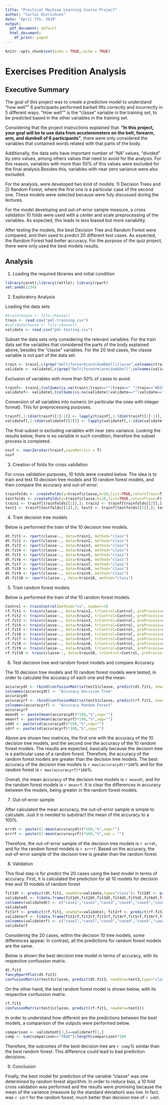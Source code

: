 ```yaml
---
title: "Practical Machine Learning Course Project"
author: "Carlos Hinrichsen"
date: "April 7th, 2019"
output:
  pdf_document: default
  html_document:
    df_print: paged
---
```


```r
knitr::opts_chunk$set(echo = TRUE,cache = TRUE)
```

# Exercises Predition Analysis

## Executive Summary

The goal of this project was to create a predictive model to understand "how well"" 6 participants performed barbell lifts correctly and incorrectly in 5 different ways. "How well"" is the "classe" variable in the training set, to be predicted based in the other variables in the training set.

Considering that the project instructions explained that: **"In this project, your goal will be to use data from accelerometers on the belt, forearm, arm, and dumbell of 6 participants"**, there were only considered the variables that contained words related with that parts of the body.

Additionally, the data sets have important number of "NA" values, "divided" by zero values, among others values that need to avoid for the analysis. For this reason, variables with more than 50% of this values were excluded for the final analysis.Besides this, variables with near zero variance were also excluded.

For the analysis, were developed two kind of models: 1) Decision Trees and 2) Random Forest, where the first one is a particular case of the second one. These models were selected because were fuly discussed during the lectures.

For the model developing and out-of-error sample measure, a cross validation 10 folds were used with a center and scale preprocessing of the variables. As expected, this leads to less biased but more variability.

After testing the models, the best Decision Tree and Random Forest were compared, and then used to  predict 20 different test cases. As expected, the Random Forest had better accuracy. For the purpose of the quiz project, there were only used the best models results.

## Analysis

1. Loading the required libraries and initial condition

```r
library(caret);library(rattle); library(rpart)
set.seed(1234)
```

2. Exploratory Analysis

Loading the data sets  

```r
#trainchoose <- file.choose()
train <- read.csv("pml-training.csv")
#validatechoose <- file.choose()
validate <- read.csv("pml-testing.csv")
```

Subset the data sets only considering the relevant variables: For the train data set the variables that considered the parts of the body explained above, besides the "classe" variables. For the 20 test cases, the classe variable is not part of the data set.  

```r
train <- train[,c(grep("belt|forearm|arm|dumbbell|classe",colnames(train))), drop=F]
validate <- validate[,c(grep("belt|forearm|arm|dumbbell",colnames(validate))), drop=F]
```

Exclusion of variables with more than 50% of cases to avoid. 

```r
trainf<- train[,(colSums(is.na(train)|train==""|train==" "|train=="#DIV/0!")/(nrow(train)) < 0.5)]
validatef<- validate[,(colSums(is.na(validate)|validate==""|validate==" "|validate=="#DIV/0!")/(nrow(validate)) < 0.5)]
```

Conversion of all variables into numeric (in particular the ones with integer format). This for preprocessing purposes.

```r
trainf[,1:(dim(trainf)[2]-1)] <- lapply(trainf[,1:(dim(trainf)[2]-1)], as.numeric)
validatef[,1:(dim(validatef)[2])] <- lapply(validatef[,1:(dim(validatef)[2])], as.numeric)
```

The final subset is excluding variables with near zero variance. Looking the results below, there is no variable in such condition, therefore the subset process is completed.

```r
nsvf <- nearZeroVar(trainf,saveMetrics = T)
nsvf
```

3. Creation of folds for cross validation

For cross validation purposes, 10 folds were created below. The idea is to train and test 10 decision tree models and 10 random forest models, and then compare the accuracy and out-of-error. 

```r
trainfolds <- createFolds(y=trainf$classe,k=10,list=TRUE,returnTrain=T)
testfolds <- createFolds(y=trainf$classe,k=10,list=TRUE,returnTrain=F)
train1 <- trainf[trainfolds[[1]],]; train2 <- trainf[trainfolds[[2]],]; train3 <- trainf[trainfolds[[3]],]; train4 <- trainf[trainfolds[[4]],]; train5 <- trainf[trainfolds[[5]],]; train6 <- trainf[trainfolds[[6]],]; train7 <- trainf[trainfolds[[7]],]; train8 <- trainf[trainfolds[[8]],]; train9 <- trainf[trainfolds[[9]],]; train10 <- trainf[trainfolds[[10]],]
test1 <- trainf[testfolds[[1]],]; test2 <- trainf[testfolds[[2]],]; test3 <- trainf[testfolds[[3]],]; test4 <- trainf[testfolds[[4]],]; test5 <- trainf[testfolds[[5]],]; test6 <- trainf[testfolds[[6]],]; test7 <- trainf[testfolds[[7]],]; test8 <- trainf[testfolds[[8]],]; test9 <- trainf[testfolds[[9]],]; test10 <- trainf[testfolds[[10]],]
```

4. Train decision tree models

Below is performed the train of the 10 decision tree models.

```r
dt.fit1 <- rpart(classe~., data=train1, method="class")
dt.fit2 <- rpart(classe~., data=train2, method="class")
dt.fit3 <- rpart(classe~., data=train3, method="class")
dt.fit4 <- rpart(classe~., data=train4, method="class")
dt.fit5 <- rpart(classe~., data=train5, method="class")
dt.fit6 <- rpart(classe~., data=train6, method="class")
dt.fit7 <- rpart(classe~., data=train7, method="class")
dt.fit8 <- rpart(classe~., data=train8, method="class")
dt.fit9 <- rpart(classe~., data=train9, method="class")
dt.fit10 <- rpart(classe~., data=train10, method="class")
```

5. Train random forest models

Below is performed the train of the 10 random forest models.

```r
Control <- trainControl(method="cv", number=3)
rf.fit1 <- train(classe~., data=train1, trControl=Control, preProcess=c("center","scale"))
rf.fit2 <- train(classe~., data=train2, trControl=Control, preProcess=c("center","scale"))
rf.fit3 <- train(classe~., data=train3, trControl=Control, preProcess=c("center","scale"))
rf.fit4 <- train(classe~., data=train4, trControl=Control, preProcess=c("center","scale"))
rf.fit5 <- train(classe~., data=train5, trControl=Control, preProcess=c("center","scale"))
rf.fit6 <- train(classe~., data=train6, trControl=Control, preProcess=c("center","scale"))
rf.fit7 <- train(classe~., data=train7, trControl=Control, preProcess=c("center","scale"))
rf.fit8 <- train(classe~., data=train8, trControl=Control, preProcess=c("center","scale"))
rf.fit9 <- train(classe~., data=train9, trControl=Control, preProcess=c("center","scale"))
rf.fit10 <- train(classe~., data=train10, trControl=Control, preProcess=c("center","scale"))
```

6. Test decision tree and random forest models and compare Accuracy

The 10 decision tree models and 10 random forest models were tested, in order to calculate the accuracy of each one and the mean.


```r
accuracydt <- rbind(confusionMatrix(test1$classe, predict(dt.fit1, newdata=test1,type="class"))$overall[1],confusionMatrix(test2$classe, predict(dt.fit2, newdata=test2,type="class"))$overall[1],confusionMatrix(test3$classe, predict(dt.fit3, newdata=test3,type="class"))$overall[1],confusionMatrix(test4$classe, predict(dt.fit4, newdata=test4,type="class"))$overall[1],confusionMatrix(test5$classe, predict(dt.fit5, newdata=test5,type="class"))$overall[1],confusionMatrix(test6$classe, predict(dt.fit6, newdata=test6,type="class"))$overall[1],confusionMatrix(test7$classe, predict(dt.fit7, newdata=test7,type="class"))$overall[1],confusionMatrix(test8$classe, predict(dt.fit8, newdata=test8,type="class"))$overall[1],confusionMatrix(test9$classe, predict(dt.fit9, newdata=test9,type="class"))$overall[1],confusionMatrix(test10$classe, predict(dt.fit10, newdata=test10,type="class"))$overall[1])
colnames(accuracydt) <- "Accuracy Decision Tree"
accuracydt
accuracyrf <- rbind(confusionMatrix(test1$classe, predict(rf.fit1, newdata=test1))$overall[1],confusionMatrix(test2$classe, predict(rf.fit2, newdata=test2))$overall[1],confusionMatrix(test3$classe, predict(rf.fit3, newdata=test3))$overall[1],confusionMatrix(test4$classe, predict(rf.fit4, newdata=test4))$overall[1],confusionMatrix(test5$classe, predict(rf.fit5, newdata=test5))$overall[1],confusionMatrix(test6$classe, predict(rf.fit6, newdata=test6))$overall[1],confusionMatrix(test7$classe, predict(rf.fit7, newdata=test7))$overall[1],confusionMatrix(test8$classe, predict(rf.fit8, newdata=test8))$overall[1],confusionMatrix(test9$classe, predict(rf.fit9, newdata=test9))$overall[1],confusionMatrix(test10$classe, predict(rf.fit10, newdata=test10))$overall[1])
colnames(accuracyrf) <- "Accuracy Random Forest"
accuracyrf
meandt <- paste(mean(accuracydt)*100,"%",sep="")
meanrf <- paste(mean(accuracyrf)*100,"%",sep="")
sddt <- paste(sd(accuracydt)*100,"%",sep="")
sdrf <- paste(sd(accuracyrf)*100,"%",sep="")
```

Above are shown two matrices, the first one with the accuracy of the 10 decision tree models, and the second one the accuracy of the 10 random forest models. The results are expected, basically because the decision tree is a particular case of a random forest. Therefore, the accuracy of the random forest models are greater than the decision tree models. The best accuracy of the decision tree models is `r max(accuracydt)*100`% and for the random forest is `r max(accuracyrf)*100`%.

Overall, the mean accuracy of the decision tree models is `r meandt`, and for the random forest models is `r meanrf`. It is clear the differences in accuracy between the models, being greater in the random forest models. 

7. Out-of-error sample

After calculated the mean accuracy, the out-of-error sample is simple to calculate. Just it is needed to substract the mean of the accuracy to a 100%.

```r
errdt <- paste((1-mean(accuracydt))*100,"%",sep="")
errrf <- paste((1-mean(accuracyrf))*100,"%",sep = "")
```

Therefore, the out-of-error sample of the decision tree models is `r errdt`, and for the random forest models is `r errrf`. Based on the accuracy, the out-of-error sample of the decision tree is greater than the random forest.

8. Validation

This final step is for predict the 20 cases using the best model in terms of accuracy. First, it is calculated the prediction for all 10 models for decision tree and 10 models of random forest


```r
fit1dt <- predict(dt.fit1, newdata=validate,type="class"); fit2dt <- predict(dt.fit2, newdata=validate,type="class"); fit3dt <- predict(dt.fit3, newdata=validate,type="class"); fit4dt <- predict(dt.fit4, newdata=validate,type="class"); fit5dt <- predict(dt.fit5, newdata=validate,type="class"); fit6dt <- predict(dt.fit6, newdata=validate,type="class"); fit7dt <- predict(dt.fit7, newdata=validate,type="class"); fit8dt <- predict(dt.fit8, newdata=validate,type="class"); fit9dt <- predict(dt.fit9, newdata=validate,type="class");fit10dt <- predict(dt.fit10, newdata=validate,type="class")
validatedt <- t(data.frame(fit1dt,fit2dt,fit3dt,fit4dt,fit5dt,fit6dt,fit7dt,fit8dt,fit9dt,fit10dt))
colnames(validatedt) <- c("case1","case2","case3","case4","case5","case6","case7","case8","case9","case10","case11","case12","case13","case14","case15","case16","case17","case18","case19","case20")
validatedt
fit1rf <- predict(rf.fit1, newdata=validate); fit2rf <- predict(rf.fit2, newdata=validate); fit3rf <- predict(rf.fit3, newdata=validate); fit4rf <- predict(rf.fit4, newdata=validate); fit5rf <- predict(rf.fit5, newdata=validate); fit6rf <- predict(rf.fit6, newdata=validate); fit7rf <- predict(rf.fit7, newdata=validate); fit8rf <- predict(rf.fit8, newdata=validate); fit9rf <- predict(rf.fit9, newdata=validate);fit10rf <- predict(rf.fit10, newdata=validate)
validaterf <- t(data.frame(fit1rf,fit2rf,fit3rf,fit4rf,fit5rf,fit6rf,fit7rf,fit8rf,fit9rf,fit10rf))
colnames(validaterf) <- c("case1","case2","case3","case4","case5","case6","case7","case8","case9","case10","case11","case12","case13","case14","case15","case16","case17","case18","case19","case20")
validaterf
```

Considering the 20 cases, within the decision 10 tree models, some differences appear. In contrast, all the predictions for random forest models are the same.

Below is shown the best decision tree model in terms of accuracy, with its respective confussion matrix.

```r
dt.fit3
fancyRpartPlot(dt.fit3)
confusionMatrix(test3$classe, predict(dt.fit3, newdata=test3,type="class"))
```

On the other hand, the best random forest model is shown below, with its respective confussion matrix.

```r
rf.fit1
confusionMatrix(test1$classe, predict(rf.fit1, newdata=test1))
```

In order to understand how different are the predictions between the best models, a comparison of the outputs were performed below.

```r
comparison <- validatedt[3,]==validaterf[1,]
comp <- sum(comparison=="TRUE")/length(comparison)*100
```

Therefore, the outcomes of the best decision tree are `r comp`% similar than the best random forest. This difference could lead to bad prediction decisions.

9. Conclusion

Finally, the best model for prediction of the variable "classe" was one determined by random forest algorithm. In order to reduce bias, a 10 fold cross validation was performed and the results were promising because the mean of the variance (measure by the standard deviation) was low. In fact, was `r sdrf` for the random forest, much better than decision tree of `r sddt`. 

